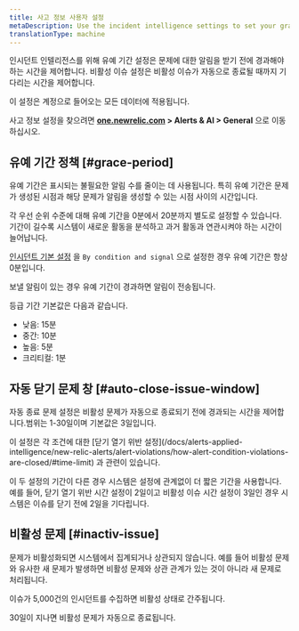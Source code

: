 ```yaml
---
title: 사고 정보 사용자 설정
metaDescription: Use the incident intelligence settings to set your grace period and inactive issue time policies.
translationType: machine
---
```


인시던트 인텔리전스를 위해 유예 기간 설정은 문제에 대한 알림을 받기 전에 경과해야 하는 시간을 제어합니다. 비활성 이슈 설정은 비활성 이슈가 자동으로 종료될 때까지 기다리는 시간을 제어합니다.

이 설정은 계정으로 들어오는 모든 데이터에 적용됩니다.

사고 정보 설정을 찾으려면 **[one.newrelic.com](https://one.newrelic.com/all-capabilities) > Alerts & AI > General** 으로 이동하십시오.

## 유예 기간 정책 [#grace-period]

유예 기간은 표시되는 불필요한 알림 수를 줄이는 데 사용됩니다. 특히 유예 기간은 문제가 생성된 시점과 해당 문제가 알림을 생성할 수 있는 시점 사이의 시간입니다.

각 우선 순위 수준에 대해 유예 기간을 0분에서 20분까지 별도로 설정할 수 있습니다. 기간이 길수록 시스템이 새로운 활동을 분석하고 과거 활동과 연관시켜야 하는 시간이 늘어납니다.

[인시던트 기본 설정](/docs/alerts-applied-intelligence/new-relic-alerts/alert-policies/specify-when-alerts-create-incidents/#preference-options) 을 `By condition and signal` 으로 설정한 경우 유예 기간은 항상 0분입니다.

보낼 알림이 있는 경우 유예 기간이 경과하면 알림이 전송됩니다.

등급 기간 기본값은 다음과 같습니다.

* 낮음: 15분
* 중간: 10분
* 높음: 5분
* 크리티컬: 1분

## 자동 닫기 문제 창 [#auto-close-issue-window]

자동 종료 문제 설정은 비활성 문제가 자동으로 종료되기 전에 경과되는 시간을 제어합니다.범위는 1-30일이며 기본값은 3일입니다.

<Callout variant="tip">
  이 설정은 각 조건에 대한 [닫기 열기 위반 설정](/docs/alerts-applied-intelligence/new-relic-alerts/alert-violations/how-alert-condition-violations-are-closed/#time-limit) 과 관련이 있습니다.

  이 두 설정의 기간이 다른 경우 시스템은 설정에 관계없이 더 짧은 기간을 사용합니다. 예를 들어, 닫기 열기 위반 시간 설정이 2일이고 비활성 이슈 시간 설정이 3일인 경우 시스템은 이슈를 닫기 전에 2일을 기다립니다.
</Callout>

## 비활성 문제 [#inactiv-issue]

문제가 비활성화되면 시스템에서 집계되거나 상관되지 않습니다. 예를 들어 비활성 문제와 유사한 새 문제가 발생하면 비활성 문제와 상관 관계가 있는 것이 아니라 새 문제로 처리됩니다.

이슈가 5,000건의 인시던트를 수집하면 비활성 상태로 간주됩니다.

30일이 지나면 비활성 문제가 자동으로 종료됩니다.